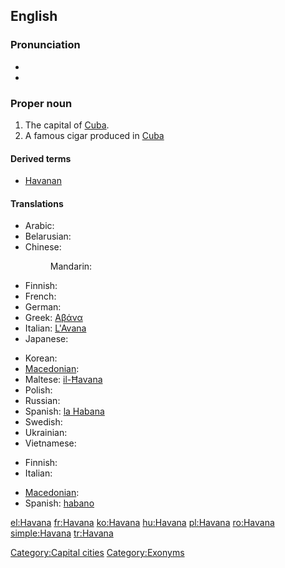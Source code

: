 {{wikipedia}}
==English==

===Pronunciation===
* {{IPA|/həˈvænə/}}
* {{rhymes|ænə}}

===Proper noun===
{{en-proper noun}}

# The capital of [[Cuba]].
# A famous cigar produced in [[Cuba]]

====Derived terms====
* [[Havanan]]

====Translations====
{{trans-top|capital}}
* Arabic: {{t|ar|هافانا|f|tr=hafaanaa, havaanaa|sc=Arab}}
* Belarusian: {{t|be|Гавана|f|tr=Havána|sc=Cyrl}}
* Chinese:
*: Mandarin: {{t|zh|哈瓦那|tr=Hāwǎnà|sc=Hani}}
* Finnish: {{t+|fi|Havanna}}
* French: {{t+|fr|La Havane|f}}
* German: {{t+|de|Havanna|f}}
* Greek: [[Αβάνα]]
* Italian: [[L'Avana]] {{f}}
* Japanese: {{t|ja|ハバナ|tr=Habana|sc=Jpan}}
{{trans-mid}}
* Korean: {{t-|ko|아바나|f|sc=Hang}}
* [[Macedonian]]: {{t|mk|Хавана|f|tr=Havána|sc=Cyrl|xs=Macedonian}}
* Maltese: [[il-Ħavana]]
* Polish: {{t+|pl|Hawana|f}}
* Russian: {{t|ru|Гавана|f|tr=Gavána|sc=Cyrl}}
* Spanish: [[la Habana]] {{f}}
* Swedish: {{t-|sv|Havanna}}
* Ukrainian: {{t|uk|Гавана|f|tr=Havána|sc=Cyrl}}
* Vietnamese: {{t|vi|La Habana|xs=Vietnamese}}
{{trans-bottom}}

{{trans-top|cigar}}
* Finnish: {{t-|fi|havannalainen}}
* Italian: {{t+|it|avana|m}}
{{trans-mid}}
* [[Macedonian]]: {{t|mk|хаванска пура|f|tr=hávanska púra|sc=Cyrl|xs=Macedonian}}
* Spanish: [[habano]] {{m}}
{{trans-bottom}}

[[Category:Capital cities]]
[[Category:Exonyms]]

[[el:Havana]]
[[fr:Havana]]
[[ko:Havana]]
[[hu:Havana]]
[[pl:Havana]]
[[ro:Havana]]
[[simple:Havana]]
[[tr:Havana]]